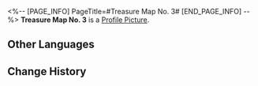 <%-- [PAGE_INFO]
PageTitle=#Treasure Map No. 3#
[END_PAGE_INFO] --%>
{{Item Infobox
|id          = 140285
|image       = Item Treasure Map No. 3.png
|type        = Mission Item
|invCategory = Missions
|rarity      = 3
|effect      = 
|description = A treasure map guiding players to find the Championship Contender Pass in Herta Space Station's Victory Zone. The map depicts a Wubbaboo hiding in a Curio Cabinet. Finding it might grant access to the Championship Contender Pass. The Curios depicted on the treasure map are Crackup Conch, Joy Filtration Set, Unbearable Weight, and Total Eclipse of the Heart, in that order. Try to arrange these Curios according to the map.
}}
'''Treasure Map No. 3''' is a [[Profile Picture]].

==Other Languages==
{{Other Languages
|en   = Treasure Map No. 3
|zhs  = 三号藏宝图
|zht  = 三號藏寶圖
|ja   = 宝の地図・3号
|ko   = 보물 지도 3
|es   = Mapa del tesoro n.º 3
|fr   = Carte au trésor n°3
|ru   = Карта сокровищ 3
|th   = แผนที่สมบัติหมายเลข 3
|vi   = Bản Đồ Kho Báu Số 3
|de   = Schatzkarte Nr. 3
|id   = Peta Harta Karun No. 3
|pt   = Mapa do Tesouro n.º 3
}}

==Change History==
{{Change History|1.4}}